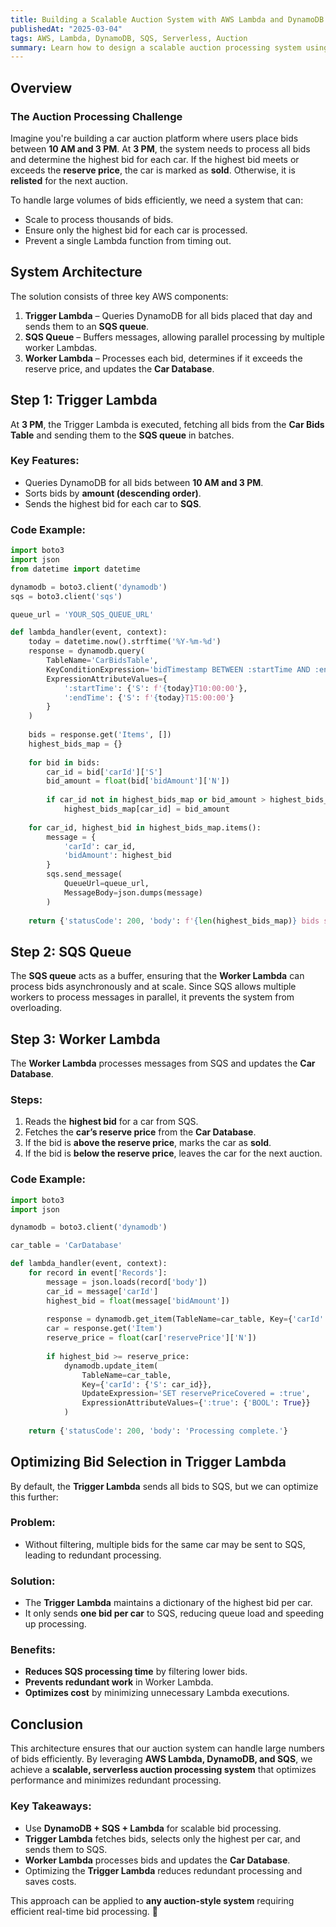 ```yaml
---
title: Building a Scalable Auction System with AWS Lambda and DynamoDB
publishedAt: "2025-03-04"
tags: AWS, Lambda, DynamoDB, SQS, Serverless, Auction
summary: Learn how to design a scalable auction processing system using AWS Lambda, DynamoDB, and SQS, optimizing bid processing to ensure only the highest bid for each car is recorded and processed efficiently.
---
```


## Overview

### The Auction Processing Challenge

Imagine you're building a car auction platform where users place bids between **10 AM and 3 PM**. At **3 PM**, the system needs to process all bids and determine the highest bid for each car. If the highest bid meets or exceeds the **reserve price**, the car is marked as **sold**. Otherwise, it is **relisted** for the next auction.

To handle large volumes of bids efficiently, we need a system that can:

- Scale to process thousands of bids.
- Ensure only the highest bid for each car is processed.
- Prevent a single Lambda function from timing out.

## System Architecture

The solution consists of three key AWS components:

1. **Trigger Lambda** – Queries DynamoDB for all bids placed that day and sends them to an **SQS queue**.
2. **SQS Queue** – Buffers messages, allowing parallel processing by multiple worker Lambdas.
3. **Worker Lambda** – Processes each bid, determines if it exceeds the reserve price, and updates the **Car Database**.

## Step 1: Trigger Lambda

At **3 PM**, the Trigger Lambda is executed, fetching all bids from the **Car Bids Table** and sending them to the **SQS queue** in batches.

### Key Features:
- Queries DynamoDB for all bids between **10 AM and 3 PM**.
- Sorts bids by **amount (descending order)**.
- Sends the highest bid for each car to **SQS**.

### Code Example:

```python
import boto3
import json
from datetime import datetime

dynamodb = boto3.client('dynamodb')
sqs = boto3.client('sqs')

queue_url = 'YOUR_SQS_QUEUE_URL'

def lambda_handler(event, context):
    today = datetime.now().strftime('%Y-%m-%d')
    response = dynamodb.query(
        TableName='CarBidsTable',
        KeyConditionExpression='bidTimestamp BETWEEN :startTime AND :endTime',
        ExpressionAttributeValues={
            ':startTime': {'S': f'{today}T10:00:00'},
            ':endTime': {'S': f'{today}T15:00:00'}
        }
    )
    
    bids = response.get('Items', [])
    highest_bids_map = {}
    
    for bid in bids:
        car_id = bid['carId']['S']
        bid_amount = float(bid['bidAmount']['N'])
        
        if car_id not in highest_bids_map or bid_amount > highest_bids_map[car_id]:
            highest_bids_map[car_id] = bid_amount
    
    for car_id, highest_bid in highest_bids_map.items():
        message = {
            'carId': car_id,
            'bidAmount': highest_bid
        }
        sqs.send_message(
            QueueUrl=queue_url,
            MessageBody=json.dumps(message)
        )
    
    return {'statusCode': 200, 'body': f'{len(highest_bids_map)} bids sent to SQS.'}
```

## Step 2: SQS Queue

The **SQS queue** acts as a buffer, ensuring that the **Worker Lambda** can process bids asynchronously and at scale. Since SQS allows multiple workers to process messages in parallel, it prevents the system from overloading.

## Step 3: Worker Lambda

The **Worker Lambda** processes messages from SQS and updates the **Car Database**.

### Steps:
1. Reads the **highest bid** for a car from SQS.
2. Fetches the **car’s reserve price** from the **Car Database**.
3. If the bid is **above the reserve price**, marks the car as **sold**.
4. If the bid is **below the reserve price**, leaves the car for the next auction.

### Code Example:

```python
import boto3
import json

dynamodb = boto3.client('dynamodb')

car_table = 'CarDatabase'

def lambda_handler(event, context):
    for record in event['Records']:
        message = json.loads(record['body'])
        car_id = message['carId']
        highest_bid = float(message['bidAmount'])
        
        response = dynamodb.get_item(TableName=car_table, Key={'carId': {'S': car_id}})
        car = response.get('Item')
        reserve_price = float(car['reservePrice']['N'])
        
        if highest_bid >= reserve_price:
            dynamodb.update_item(
                TableName=car_table,
                Key={'carId': {'S': car_id}},
                UpdateExpression='SET reservePriceCovered = :true',
                ExpressionAttributeValues={':true': {'BOOL': True}}
            )
    
    return {'statusCode': 200, 'body': 'Processing complete.'}
```

## Optimizing Bid Selection in Trigger Lambda

By default, the **Trigger Lambda** sends all bids to SQS, but we can optimize this further:

### Problem:
- Without filtering, multiple bids for the same car may be sent to SQS, leading to redundant processing.

### Solution:
- The **Trigger Lambda** maintains a dictionary of the highest bid per car.
- It only sends **one bid per car** to SQS, reducing queue load and speeding up processing.

### Benefits:
- **Reduces SQS processing time** by filtering lower bids.
- **Prevents redundant work** in Worker Lambda.
- **Optimizes cost** by minimizing unnecessary Lambda executions.

## Conclusion

This architecture ensures that our auction system can handle large numbers of bids efficiently. By leveraging **AWS Lambda, DynamoDB, and SQS**, we achieve a **scalable, serverless auction processing system** that optimizes performance and minimizes redundant processing.

### Key Takeaways:
- Use **DynamoDB + SQS + Lambda** for scalable bid processing.
- **Trigger Lambda** fetches bids, selects only the highest per car, and sends them to SQS.
- **Worker Lambda** processes bids and updates the **Car Database**.
- Optimizing the **Trigger Lambda** reduces redundant processing and saves costs.

This approach can be applied to **any auction-style system** requiring efficient real-time bid processing. 🚀